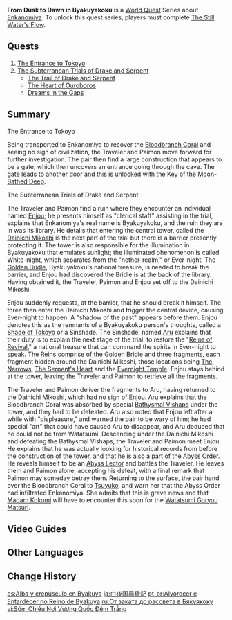 {{Chapter Infobox
|type            = World
|region          = Inazuma
|worldQuestReq   = [[The Still Water's Flow]]
}}
'''From Dusk to Dawn in Byakuyakoku''' is a [[World Quest]] Series about [[Enkanomiya]]. To unlock this quest series, players must complete [[The Still Water's Flow]].

==Quests==
# [[The Entrance to Tokoyo]]
# [[The Subterranean Trials of Drake and Serpent]]
#* [[The Trail of Drake and Serpent]]
#* [[The Heart of Ouroboros]]
#* [[Dreams in the Gaps]]

==Summary==
;The Entrance to Tokoyo
Being transported to Enkanomiya to recover the [[Bloodbranch Coral]] and seeing no sign of civilization, the Traveler and Paimon move forward for further investigation. The pair then find a large construction that appears to be a gate, which then uncovers an entrance going through the cave. The gate leads to another door and this is unlocked with the [[Key of the Moon-Bathed Deep]].

;The Subterranean Trials of Drake and Serpent
The Traveler and Paimon find a ruin where they encounter an individual named [[Enjou]]; he presents himself as "clerical staff" assisting in the trial, explains that Enkanomiya's real name is Byakuyakoku, and the ruin they are in was its library. He details that entering the central tower, called the [[Dainichi Mikoshi]] is the next part of the trial but there is a barrier presently protecting it. The tower is also responsible for the illumination in Byakuyakoku that emulates sunlight; the illuminated phenomenon is called White-night, which separates from the "nether-realm," or Ever-night. The [[Golden Bridle]], Byakuyakoku's national treasure, is needed to break the barrier, and Enjou had discovered the Bridle is at the back of the library. Having obtained it, the Traveler, Paimon and Enjou set off to the Dainichi Mikoshi.

Enjou suddenly requests, at the barrier, that he should break it himself. The three then enter the Dainichi Mikoshi and trigger the central device, causing Ever-night to happen. A "shadow of the past" appears before them. Enjou denotes this as the remnants of a Byakuyakoku person's thoughts, called a [[Shade of Tokoyo]] or a Sinshade. The Sinshade, named [[Aru]] explains that their duty is to explain the next stage of the trial: to restore the "[[Reins of Revival]]," a national treasure that can command the spirits in Ever-night to speak. The Reins comprise of the Golden Bridle and three fragments, each fragment hidden around the Dainichi Mikoshi, those locations being [[The Narrows]], [[The Serpent's Heart]] and the [[Evernight Temple]]. Enjou stays behind at the tower, leaving the Traveler and Paimon to retrieve all the fragments.

The Traveler and Paimon deliver the fragments to Aru, having returned to the Dainichi Mikoshi, which had no sign of Enjou. Aru explains that the Bloodbranch Coral was absorbed by special [[Bathysmal Vishaps]] under the tower, and they had to be defeated. Aru also noted that Enjou left after a while with "displeasure," and warned the pair to be wary of him; he had special "art" that could have caused Aru to disappear, and Aru deduced that he could not be from Watatsumi. Descending under the Dainichi Mikoshi and defeating the Bathysmal Vishaps, the Traveler and Paimon meet Enjou. He explains that he was actually looking for historical records from before the construction of the tower, and that he is also a part of the [[Abyss Order]]. He reveals himself to be an [[Abyss Lector: Fathomless Flames|Abyss Lector]] and battles the Traveler. He leaves them and Paimon alone, accepting his defeat, with a final remark that Paimon may someday betray them. Returning to the surface, the pair hand over the Bloodbranch Coral to [[Tsuyuko]], and warn her that the Abyss Order had infiltrated Enkanomiya. She admits that this is grave news and that [[Sangonomiya Kokomi|Madam Kokomi]] will have to encounter this soon for the [[Watatsumi Goryou Matsuri]].

==Video Guides==
{{EVT
|video1   = https://youtu.be/umu6WIDh024
|caption1 = From Dusk to Dawn in Byakuyakoku Guide
}}

==Other Languages==
{{Other Languages
|en      = From Dusk to Dawn in Byakuyakoku
|zhs     = 白夜国晨昏记
|zhs_rm  = Báiyèguó chénhūnjì
|zht     = 白夜國晨昏記
|zht_rm  = Báiyèguó chénhūnjì
|zh_tl   = Twilight in Byakuyakoku
|ja      = 白夜国晨昏記
|ja_rm   = Byakuyakoku shinkoku-ji
|ja_tl   = Twilight in Byakuyakoku
|ko      = 백야국 주야기
|ko_rm   = Baeg-yaguk Juyagi
|ko_tl   = Day and Night in Byakuyakoku
|es      = Alba y crepúsculo en Byakuya
|es_tl   = Dawn and Dusk in Byakuya
|fr      = Jusqu'à l'aube à Byakuyakoku
|fr_tl   = Until Dawn in Byakuyakoku
|ru      = От заката до рассвета в Бякуякоку
|ru_tl   = From Dusk to Dawn in Byakuyakoku
|th      = บันทึกสนธยาแห่ง Byakuyakoku
|th_rm   = 
|th_tl   = Twilight Record of Byakuyakoku
|vi      = Sớm Chiều Nơi Vương Quốc Đêm Trắng
|vi_tl   = 
|de      = Vom Abendrot zum Morgengrauen in Byakuyakoku
|de_tl   = From the Red Sunset to Dawn in Byakuyakoku
|id      = Dari Senja hingga Fajar di Byakuyakoku
|id_tl   = From Dusk to Dawn in Byakuyakoku
|pt      = Alvorecer e Entardecer no Reino de Byakuya
|pt_tl   = 
|tr      = Byakuyakoku'da Şafaktan Alacakaranlığa
|tr_tl   = 
|it      = Dal tramonto all'alba a Byakuyakoku
|it_tl   = 
}}

==Change History==
{{Change History|2.4}}

[[es:Alba y crepúsculo en Byakuya]]
[[ja:白夜国晨昏記]]
[[pt-br:Alvorecer e Entardecer no Reino de Byakuya]]
[[ru:От заката до рассвета в Бякуякоку]]
[[vi:Sớm Chiều Nơi Vương Quốc Đêm Trắng]]